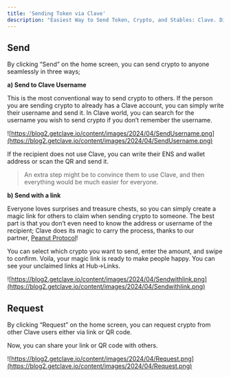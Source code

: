 ```yaml
---
title: 'Sending Token via Clave'
description: "Easiest Way to Send Token, Crypto, and Stables: Clave. Discover how effortlessly you can transfer funds with Clave's user-friendly features. Whether you're sending to a username, creating a magic link, or requesting crypto, Clave simplifies the process and ensures secure transactions. Follow our detailed guide to learn how to make the most of Clave's seamless money transfer capabilities."
---
```



## **Send**

By clicking “Send” on the home screen, you can send crypto to anyone seamlessly in three ways;

**a) Send to Clave Username**

This is the most conventional way to send crypto to others. If the person you are sending crypto to already has a Clave account, you can simply write their username and send it. In Clave world, you can search for the username you wish to send crypto if you don’t remember the username.

![https://blog2.getclave.io/content/images/2024/04/SendUsername.png](https://blog2.getclave.io/content/images/2024/04/SendUsername.png)

If the recipient does not use Clave, you can write their ENS and wallet address or scan the QR and send it.

> An extra step might be to convince them to use Clave, and then everything would be much easier for everyone.
> 

**b) Send with a link**

Everyone loves surprises and treasure chests, so you can simply create a magic link for others to claim when sending crypto to someone. The best part is that you don’t even need to know the address or username of the recipient; Clave does its magic to carry the process, thanks to our partner, [Peanut Protocol](https://peanut.to/?ref=blog2.getclave.io)!

You can select which crypto you want to send, enter the amount, and swipe to confirm. Voila, your magic link is ready to make people happy. You can see your unclaimed links at Hub->Links.

![https://blog2.getclave.io/content/images/2024/04/Sendwithlink.png](https://blog2.getclave.io/content/images/2024/04/Sendwithlink.png)

## **Request**

By clicking “Request” on the home screen, you can request crypto from other Clave users either via link or QR code.

Now, you can share your link or QR code with others.

![https://blog2.getclave.io/content/images/2024/04/Request.png](https://blog2.getclave.io/content/images/2024/04/Request.png)